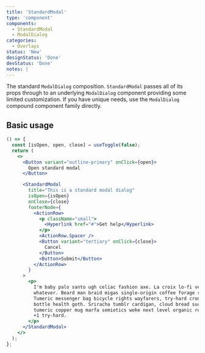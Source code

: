 ```yaml
---
title: 'StandardModal'
type: 'component'
components:
  - StandardModal
  - ModalDialog
categories:
  - Overlays
status: 'New'
designStatus: 'Done'
devStatus: 'Done'
notes: |
---
```


The standard `ModalDialog` composition. `StandardModal` passes all of its props through to an underlying `ModalDialog` component providing some limited customization. If you have unique needs, use the `ModalDialog` compound component family directly.

## Basic usage

```jsx live
() => {
  const [isOpen, open, close] = useToggle(false);
  return (
    <>
      <Button variant="outline-primary" onClick={open}>
        Open standard modal
      </Button>

      <StandardModal
        title="This is a standard modal dialog"
        isOpen={isOpen}
        onClose={close}
        footerNode={
          <ActionRow>
            <p className="small">
              <Hyperlink href="#">Get help</Hyperlink>
            </p>
            <ActionRow.Spacer />
            <Button variant="tertiary" onClick={close}>
              Cancel
            </Button>
            <Button>Submit</Button>
          </ActionRow>
        }
      >
        <p>
          I'm baby palo santo ugh celiac fashion axe. La croix lo-fi venmo
          whatever. Beard man braid migas single-origin coffee forage ramps.
          Tumeric messenger bag bicycle rights wayfarers, try-hard cronut blue
          bottle health goth. Sriracha tumblr cardigan, cloud bread succulents
          tumeric copper mug marfa semiotics woke next level organic roof party
          +1 try-hard.
        </p>
      </StandardModal>
    </>
  );
};
```
